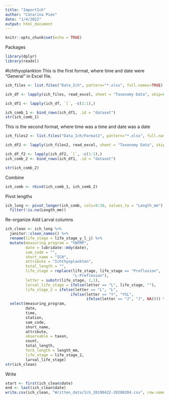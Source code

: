 ```yaml
---
title: "ImportIch"
author: "Catarina Pien"
date: "1/4/2022"
output: html_document
---
```


```r
knitr::opts_chunk$set(echo = TRUE)
```

Packages
```r
library(dplyr)
library(readxl)
```

#Ichthyoplankton
This is the first format, where time and date were "General" in Excel file.
```r
ich_files <- list.files("Data_Ich", pattern="*.xlsx", full.names=TRUE)

ich_df <- lapply(ich_files, read_excel, sheet = "Taxonomy Data", skip=6, col_types = c("text", "text", "skip", "guess", "skip", "skip", "text", "text", "text", "text", "text", "text", "text", "text","text", "text","text", "text","text", "text","text", "text","text", "text","text", "text","text", "text","text", "text","text", "text","text", "text","text", "text","text", "text","text", "text", "skip", "skip", "skip", "skip", "skip", "skip", "skip", "skip", "skip"))

ich_df1 <- lapply(ich_df, `[`, -c(1:1),)

ich_comb_1 <- bind_rows(ich_df1, .id = "dataset")
str(ich_comb_1)
```

This is the second format, where time was a time and date was a date
```r
ich_files2 <- list.files("Data_Ich/Format2", pattern="*.xlsx", full.names=TRUE)

ich_df2 <- lapply(ich_files2, read_excel, sheet = "Taxonomy Data", skip=6, col_types = c("text", "text", "skip", "guess", "skip", "skip", "text", "text", "text", "text", "text", "text", "text", "text","text", "text","text", "text","text", "text","text", "text","text", "text","text", "text","text", "text","text", "text","text", "text","text", "text","text", "text","text", "text","text", "text", "skip", "skip", "skip", "skip", "skip", "skip", "skip", "skip", "skip"))

ich_df_f2 <- lapply(ich_df2, `[`, -c(1:1),)
ich_comb_2 <- bind_rows(ich_df1, .id = "dataset")

str(ich_comb_2)
```

Combine
```r
ich_comb <- rbind(ich_comb_1, ich_comb_2)
```

Pivot lengths
```r
ich_long <- pivot_longer(ich_comb, cols=9:38, values_to = "Length_mm") %>%
  filter(!is.na(Length_mm))
```

Re-organize
Add Larval columns
```r
ich_clean <- ich_long %>%
  janitor::clean_names() %>%
  rename(life_stage = life_stage_y_l_j) %>%
  mutate(measuring_program = "YBFMP",
         date = lubridate::mdy(date),
         sam_code = "",
         short_name = "ICH",
         attribute = "Ichthyoplankton", 
         total_length = "",
         life_stage = replace(life_stage, life_stage == "Preflexion", 
                              "L-Preflexion"),
         letter = substr(life_stage, 1,1),
         larval_life_stage = ifelse(letter == "L", life_stage, ""),
         life_stage_2 = ifelse(letter == "L", "L",
                             ifelse(letter == "Y", "YSL",
                                    ifelse(letter == "J", "J", NA)))) %>%
  select(measuring_program,
         date,
         time,
         station,
         sam_code,
         short_name,
         attribute,
         observable = taxon,
         count,
         total_length,
         fork_length = length_mm,
         life_stage = life_stage_2,
         larval_life_stage)
str(ich_clean)
```

Write
```r
start <- first(ich_clean$date)
end <- last(ich_clean$date)
write.csv(ich_clean, "Written_data/Ich_20190422-20200204.csv", row.names = FALSE)
```

